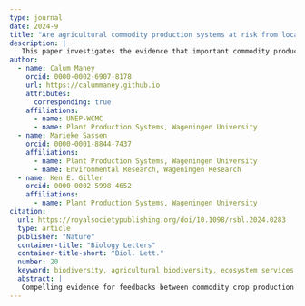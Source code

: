 ```yaml
---
type: journal
date: 2024-9
title: "Are agricultural commodity production systems at risk from local biodiversity loss?"
description: | 
   This paper investigates the evidence that important commodity production systems (8 mostly tropical commodity crops) are "interdependent" with their local biodiversity, i.e. they impact biodiversity that they also depend on, meaning they are "ecologically unsustainable". 
author:
  - name: Calum Maney
    orcid: 0000-0002-6907-8178
    url: https://calummaney.github.io
    attributes:
      corresponding: true
    affiliations:
      - name: UNEP-WCMC
      - name: Plant Production Systems, Wageningen University
  - name: Marieke Sassen
    orcid: 0000-0001-8844-7437
    affiliations:
      - name: Plant Production Systems, Wageningen University
      - name: Environmental Research, Wageningen Research
  - name: Ken E. Giller
    orcid: 0000-0002-5998-4652
    affiliations:
      - name: Plant Production Systems, Wageningen University
citation:
  url: https://royalsocietypublishing.org/doi/10.1098/rsbl.2024.0283
  type: article
  publisher: "Nature"
  container-title: "Biology Letters"
  container-title-short: "Biol. Lett."
  number: 20
  keyword: biodiversity, agricultural biodiversity, ecosystem services
  abstract: |      
   Compelling evidence for feedbacks between commodity crop production systems and local ecosystems has led to predictions that biodiversity loss could threaten food security. However, for this to happen agricultural production systems must both impact and depend on the same components of biodiversity. Here, we review the evidence for and against the simultaneous impacts and dependencies of eight important commodity crops on biodiversity. We evaluate the risk that pollination, pest control or biodiversity-mediated soil health maintenance services are at risk from local biodiversity loss. We find that for key species groups such as ants, bees and birds, the production of commodities including coffee, cocoa and soya bean is indeed likely to be at risk from local biodiversity loss. However, we also identify several combinations of commodity, ecosystem service and component of biodiversity that are unlikely to lead to reinforcing feedbacks and lose–lose outcomes for biodiversity and agriculture. Furthermore, there are significant gaps in the evidence both for and against a mutualism between biodiversity and agricultural commodity production, highlighting the need for more evaluation of the importance of specific biodiversity groups to agricultural systems globally.
---
```

